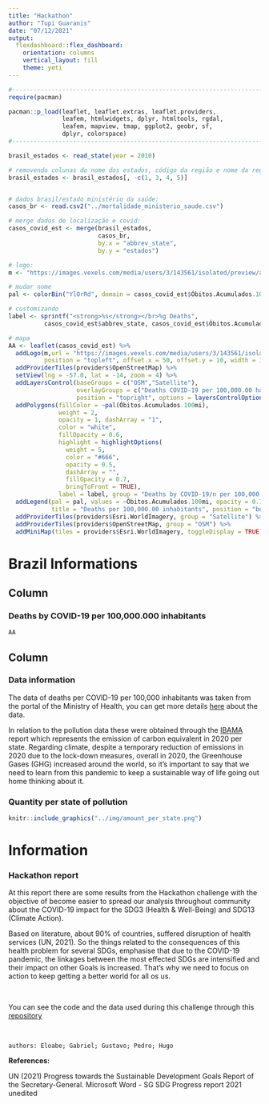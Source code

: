 ```yaml
---
title: "Hackathon"
author: "Tupi Guaranis"
date: "07/12/2021"
output: 
  flexdashboard::flex_dashboard:
    orientation: columns
    vertical_layout: fill
    theme: yeti
---
```


```r

#------------------------------------------------------------------------
require(pacman)

pacman::p_load(leaflet, leaflet.extras, leaflet.providers, 
               leafem, htmlwidgets, dplyr, htmltools, rgdal, 
               leafem, mapview, tmap, ggplot2, geobr, sf, 
               dplyr, colorspace)
#------------------------------------------------------------------------

brasil_estados <- read_state(year = 2010)

# removendo colunas do nome dos estados, código da região e nome da região
brasil_estados <- brasil_estados[, -c(1, 3, 4, 5)]


# dados brasil/estado ministério da saúde:
casos_br <- read.csv2("../mortalidade_ministerio_saude.csv")

# merge dados de localização e covid:
casos_covid_est <- merge(brasil_estados, 
                         casos_br, 
                         by.x = "abbrev_state",
                         by.y = "estados")

# logo:
m <- "https://images.vexels.com/media/users/3/143561/isolated/preview/afa3aa927b63061e3b0222b7dab9cdbf-ubicaci--n-n--utica-norte-flecha-vintage-by-vexels.png"

# mudar nome 
pal <- colorBin("YlOrRd", domain = casos_covid_est$Óbitos.Acumulados.100mi, bins = c(0, 50, 100, 150, 200, 250, 300, 350, 400, 450))  

# customizando
label <- sprintf("<strong>%s</strong></br>%g Deaths",
          casos_covid_est$abbrev_state, casos_covid_est$Óbitos.Acumulados.100mi) %>% lapply(htmltools::HTML)

# mapa
AA <- leaflet(casos_covid_est) %>%
  addLogo(m,url = "https://images.vexels.com/media/users/3/143561/isolated/preview/afa3aa927b63061e3b0222b7dab9cdbf-ubicaci--n-n--utica-norte-flecha-vintage-by-vexels.png",
          position = "topleft", offset.x = 50, offset.y = 10, width = 100, height = 100) %>%
  addProviderTiles(providers$OpenStreetMap) %>%
  setView(lng = -57.0, lat = -14, zoom = 4) %>%
  addLayersControl(baseGroups = c("OSM","Satellite"), 
                   overlayGroups = c("Deaths COVID-19 per 100,000.00 hab."),
                   position = "topright", options = layersControlOptions(collapsed = FALSE)) %>%
  addPolygons(fillColor = ~pal(Óbitos.Acumulados.100mi),
              weight = 2,
              opacity = 1, dashArray = "1",
              color = "white",
              fillOpacity = 0.6,
              highlight = highlightOptions(
                weight = 5,
                color = "#666",
                opacity = 0.5,
                dashArray = "",
                fillOpacity = 0.7,
                bringToFront = TRUE),
              label = label, group = "Deaths by COVID-19/n per 100,000.00 hab.") %>%
  addLegend(pal = pal, values = ~Óbitos.Acumulados.100mi, opacity = 0.7, 
            title = "Deaths per 100,000.00 inhabitants", position = "bottomleft") %>% 
  addProviderTiles(providers$Esri.WorldImagery, group = "Satellite") %>%
  addProviderTiles(providers$OpenStreetMap, group = "OSM") %>%
  addMiniMap(tiles = providers$Esri.WorldImagery, toggleDisplay = TRUE) 

```


Brazil Informations
===================================== 

Column {data-width=250}
-----------------------------------------------------------------------

### Deaths by COVID-19 per 100,000.000 inhabitants

```r
AA
```

Column {data-width=250}
-----------------------------------------------------------------------

### Data information

The data of deaths per COVID-19 per 100,000 inhabitants was taken from the portal of the Ministry of Health, you can get more details [here](https://infoms.saude.gov.br/extensions/covid-19_html/covid-19_html.html) about the data. 

In relation to the pollution data these were obtained through the [IBAMA](https://dadosabertos.ibama.gov.br/dados/RAPP/emissoesPoluentesAtmosfericos/relatorio.html) report which represents the emission of carbon equivalent in 2020 per state.
Regarding climate, despite
a temporary reduction of emissions in 2020 due to the lock-down measures, overall in 2020,
the Greenhouse Gases (GHG) increased around the world, so it's important to say that 
we need to learn from this pandemic to keep a sustainable way of life going out home thinking about it.

### Quantity per state of pollution

```r
knitr::include_graphics("../img/amount_per_state.png")
```


Information {data-orientation=rows data-icon="fa-info-circle"}
===================================== 

### Hackathon report

At this report there are some results from the Hackathon challenge with the objective of become
easier to spread our analysis throughout community
about the COVID-19 impact for the SDG3 (Health & Well-Being) and SDG13 (Climate Action). 

Based on literature, about 90% of countries, suffered disruption of health services (UN, 2021). So the things related to the consequences of this health problem for several SDGs, emphasise that due to the COVID-19 pandemic, the linkages between the most effected SDGs are intensified and their impact on other Goals is increased. That's why we need to focus on action to keep getting a better world for all os us.

\   

You can see the code and the data used during this challenge through this [repository](https://github.com/Gabrielforest/hackathon_)

\  

``` authors: Eloabe; Gabriel; Gustavo; Pedro; Hugo ```


**References:**

UN (2021) Progress towards the Sustainable Development Goals Report of the Secretary-General. Microsoft Word - SG SDG Progress report 2021 unedited

